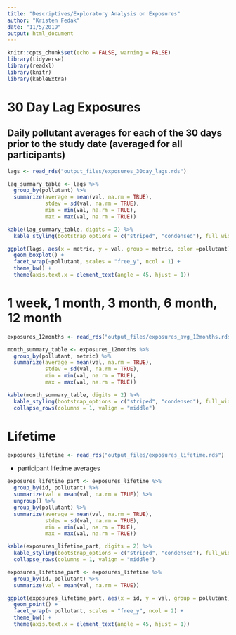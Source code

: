 ```yaml
---
title: "Descriptives/Exploratory Analysis on Exposures"
author: "Kristen Fedak"
date: "11/5/2019"
output: html_document
---
```


```r
knitr::opts_chunk$set(echo = FALSE, warning = FALSE)
library(tidyverse)
library(readxl)
library(knitr)
library(kableExtra)
```

# 30 Day Lag Exposures

## Daily pollutant averages for each of the 30 days prior to the study date (averaged for all participants)

```r
lags <- read_rds("output_files/exposures_30day_lags.rds")
```

```r
lag_summary_table <- lags %>%
  group_by(pollutant) %>%
  summarize(average = mean(val, na.rm = TRUE),
            stdev = sd(val, na.rm = TRUE),
            min = min(val, na.rm = TRUE),
            max = max(val, na.rm = TRUE))

kable(lag_summary_table, digits = 2) %>% 
  kable_styling(bootstrap_options = c("striped", "condensed"), full_width = F) 
```

```r
ggplot(lags, aes(x = metric, y = val, group = metric, color =pollutant)) +
  geom_boxplot() +
  facet_wrap(~pollutant, scales = "free_y", ncol = 1) +
  theme_bw() +
  theme(axis.text.x = element_text(angle = 45, hjust = 1))
```

# 1 week, 1 month, 3 month, 6 month, 12 month

```r
exposures_12months <- read_rds("output_files/exposures_avg_12months.rds")
```

```r
month_summary_table <- exposures_12months %>%
  group_by(pollutant, metric) %>%
  summarize(average = mean(val, na.rm = TRUE),
            stdev = sd(val, na.rm = TRUE),
            min = min(val, na.rm = TRUE),
            max = max(val, na.rm = TRUE))

kable(month_summary_table, digits = 2) %>% 
  kable_styling(bootstrap_options = c("striped", "condensed"), full_width = F) %>%
  collapse_rows(columns = 1, valign = "middle")
```

# Lifetime

```r
exposures_lifetime <- read_rds("output_files/exposures_lifetime.rds")
```

* participant lifetime averages

```r
exposures_lifetime_part <- exposures_lifetime %>%
  group_by(id, pollutant) %>%
  summarize(val = mean(val, na.rm = TRUE)) %>%
  ungroup() %>%
  group_by(pollutant) %>%
  summarize(average = mean(val, na.rm = TRUE),
            stdev = sd(val, na.rm = TRUE),
            min = min(val, na.rm = TRUE),
            max = max(val, na.rm = TRUE))

kable(exposures_lifetime_part, digits = 2) %>% 
  kable_styling(bootstrap_options = c("striped", "condensed"), full_width = F) %>%
  collapse_rows(columns = 1, valign = "middle")
```

```r
exposures_lifetime_part <- exposures_lifetime %>%
  group_by(id, pollutant) %>%
  summarize(val = mean(val, na.rm = TRUE)) 
```

```r
ggplot(exposures_lifetime_part, aes(x = id, y = val, group = pollutant)) +
  geom_point() +
  facet_wrap(~ pollutant, scales = "free_y", ncol = 2) +
  theme_bw() +
  theme(axis.text.x = element_text(angle = 45, hjust = 1))
```





